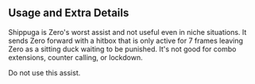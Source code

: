 ## Usage and Extra Details

Shippuga is Zero's worst assist and not useful even in niche situations. It sends Zero forward with a hitbox that is only active for 7 frames leaving Zero as a sitting duck waiting
to be punished. It's not good for combo extensions, counter calling, or lockdown.

Do not use this assist.

